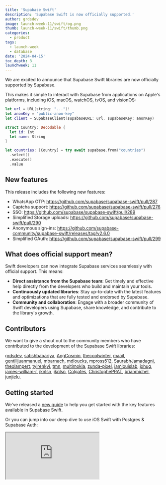```yaml
---
title: 'Supabase Swift'
description: 'Supabase Swift is now officially supported.'
author: grdsdev
image: launch-week-11/swift/og.png
thumb: launch-week-11/swift/thumb.png
categories:
  - product
tags:
  - launch-week
  - database
date: '2024-04-15'
toc_depth: 3
launchweek: 11
---
```


We are excited to announce that Supabase Swift libraries are now officially supported by Supabase.

This makes it simple to interact with Supabase from applications on Apple's platforms, including iOS, macOS, watchOS, tvOS, and visionOS:

```swift
let url = URL(string: "...")!
let anonKey = "public-anon-key"
let client = SupabaseClient(supabaseURL: url, supabaseKey: anonKey)

struct Country: Decodable {
  let id: Int
  let name: String
}

let countries: [Country] = try await supabase.from("countries")
  .select()
  .execute()
  .value
```

## New features

This release includes the following new features:

- WhatsApp OTP: https://github.com/supabase/supabase-swift/pull/287
- Captcha support: https://github.com/supabase/supabase-swift/pull/276
- SSO: https://github.com/supabase/supabase-swift/pull/289
- Simplified Storage uploads: https://github.com/supabase/supabase-swift/pull/290
- Anonymous sign-ins: https://github.com/supabase-community/supabase-swift/releases/tag/v2.6.0
- Simplified OAuth: https://github.com/supabase/supabase-swift/pull/299

## What does official support mean?

Swift developers can now integrate Supabase services seamlessly with official support. This means:

- **Direct assistance from the Supabase team**: Get timely and effective help directly from the developers who build and maintain your tools.
- **Continuously updated libraries**: Stay up-to-date with the latest features and optimizations that are fully tested and endorsed by Supabase.
- **Community and collaboration**: Engage with a broader community of Swift developers using Supabase, share knowledge, and contribute to the library's growth.

## Contributors

We want to give a shout out to the community members who have contributed to the development of the Supabase Swift libraries:

[grdsdev](https://github.com/grdsdev), [satishbabariya](https://github.com/satishbabariya), [AngCosmin](https://github.com/AngCosmin), [thecoolwinter](https://github.com/thecoolwinter), [maail](https://github.com/maail), [gentilijuanmanuel](https://github.com/gentilijuanmanuel), [mbarnach](https://github.com/mbarnach), [mdloucks](https://github.com/mdloucks), [mpross512](https://github.com/mpross512), [SaurabhJamadagni](https://github.com/SaurabhJamadagni), [theolampert](https://github.com/theolampert), [tyirenkyi](https://github.com/tyirenkyi), [tmn](https://github.com/tmn), [multimokia](https://github.com/multimokia), [zunda-pixel](https://github.com/zunda-pixel), [iamlouislab](https://github.com/iamlouislab), [jxhug](https://github.com/jxhug), [james-william-r](https://github.com/james-william-r), [jknlsn](https://github.com/jknlsn), [jknlsn](https://github.com/glowcap), [Colgates](https://github.com/Colgates), [ChristophePRAT](https://github.com/ChristophePRAT), [brianmichel](https://github.com/brianmichel), [junjielu](https://github.com/junjielu).

## Getting started

We've released a [new guide](/docs/guides/getting-started/tutorials/with-swift) to help you get started with the key features available in Supabase Swift.

Or you can jump into our deep dive to use iOS Swift with Postgres & Supabase Auth:

<div className="video-container">
  <iframe
    className="w-full"
    src="https://www.youtube-nocookie.com/embed/enVDRqzmudo"
    title="iOS Swift Database & Auth"
    allow="accelerometer; autoplay; clipboard-write; encrypted-media; fullscreen; gyroscope; picture-in-picture; web-share"
    allowfullscreen
  />
</div>
